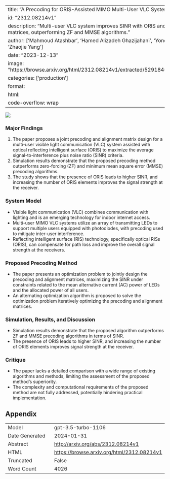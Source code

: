 
---
title: "A Precoding for ORIS-Assisted MIMO Multi-User VLC System"
id: "2312.08214v1"
description: "Multi-user VLC system improves SINR with ORIS and optimized precoding matrices, outperforming ZF and MMSE algorithms."
author: ['Mahmoud Atashbar', 'Hamed Alizadeh Ghazijahani', 'Yong Liang Guan', 'Zhaojie Yang']
date: "2023-12-13"
image: "https://browse.arxiv.org/html/2312.08214v1/extracted/5291845/system_model.png"
categories: ['production']
format:
  html:
    code-overflow: wrap
---

![](https://browse.arxiv.org/html/2312.08214v1/extracted/5291845/system_model.png)

### Major Findings

1. The paper proposes a joint precoding and alignment matrix design for a multi-user visible light communication (VLC) system assisted with optical reflecting intelligent surface (ORIS) to maximize the average signal-to-interference plus noise ratio (SINR) criteria.
2. Simulation results demonstrate that the proposed precoding method outperforms zero-forcing (ZF) and minimum mean square error (MMSE) precoding algorithms.
3. The study shows that the presence of ORIS leads to higher SINR, and increasing the number of ORIS elements improves the signal strength at the receiver.

### System Model
- Visible light communication (VLC) combines communication with lighting and is an emerging technology for indoor internet access.
- Multi-user MIMO VLC systems utilize an array of transmitting LEDs to support multiple users equipped with photodiodes, with precoding used to mitigate inter-user interference.
- Reflecting intelligent surface (RIS) technology, specifically optical RISs (ORIS), can compensate for path loss and improve the overall signal strength at the receivers.

### Proposed Precoding Method
- The paper presents an optimization problem to jointly design the precoding and alignment matrices, maximizing the SINR under constraints related to the mean alternative current (AC) power of LEDs and the allocated power of all users.
- An alternating optimization algorithm is proposed to solve the optimization problem iteratively optimizing the precoding and alignment matrices.

### Simulation, Results, and Discussion
- Simulation results demonstrate that the proposed algorithm outperforms ZF and MMSE precoding algorithms in terms of SINR.
- The presence of ORIS leads to higher SINR, and increasing the number of ORIS elements improves signal strength at the receiver.

### Critique
- The paper lacks a detailed comparison with a wide range of existing algorithms and methods, limiting the assessment of the proposed method's superiority.
- The complexity and computational requirements of the proposed method are not fully addressed, potentially hindering practical implementation.

## Appendix

|          |          |
|----------|----------|
| Model     | gpt-3.5-turbo-1106       |
| Date Generated     | 2024-01-31       |
| Abstract | [http://arxiv.org/abs/2312.08214v1](http://arxiv.org/abs/2312.08214v1)        |
| HTML     | [https://browse.arxiv.org/html/2312.08214v1](https://browse.arxiv.org/html/2312.08214v1)       |
| Truncated       | False       |
| Word Count       | 4026       |